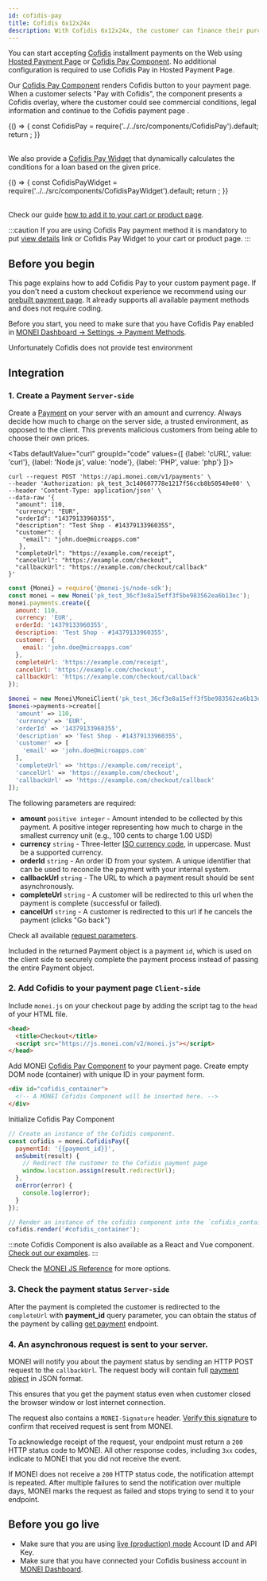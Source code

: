 ```yaml
---
id: cofidis-pay
title: Cofidis 6x12x24x
description: With Cofidis 6x12x24x, the customer can finance their purchase in up to 50 monthly installments through direct debit.
---
```


You can start accepting [Cofidis](https://www.cofidis.es/) installment payments on the Web using [Hosted Payment Page](integrations/use-prebuilt-payment-page.mdx) or [Cofidis Pay Component](monei-js/reference.md#cofidispay-component). No additional configuration is required to use Cofidis Pay in Hosted Payment Page.

Our [Cofidis Pay Component](monei-js/reference.md#cofidispay-component) renders Cofidis button to your payment page.
When a customer selects "Pay with Cofidis", the component presents a Cofidis overlay, where the customer could see commercial conditions, legal information and continue to the Cofidis payment page .


<div className="preview-frame">
  <div className="payment-button" style={{height: 115}}>
    <BrowserOnly>
      {() => {
        const CofidisPay = require('../../src/components/CofidisPay').default;
        return <CofidisPay />;
      }}
    </BrowserOnly>
  </div>
</div>
<br />

We also provide a [Cofidis Pay Widget](monei-js/reference.md#cofidispaywidget-component) that dynamically calculates the conditions for a loan based on the given price.

<div className="preview-frame">
  <div className="payment-button">
    <div style={{maxWidth: 520}}>
      <BrowserOnly>
        {() => {
          const CofidisPayWidget = require('../../src/components/CofidisPayWidget').default;
          return <CofidisPayWidget />;
        }}
      </BrowserOnly>
    </div>
  </div>
</div>
<br />

Check our guide [how to add it to your cart or product page](guides/setup-cofidis-widget.mdx).

:::caution
If you are using Cofidis Pay payment method it is mandatory to put [view details](https://monei.com/cofidis-pay/) link or Cofidis Pay Widget to your cart or product page.
:::

## Before you begin

This page explains how to add Cofidis Pay to your custom payment page. If you don't need a custom checkout experience we recommend using our [prebuilt payment page](integrations/use-prebuilt-payment-page.mdx). It already supports all available payment methods and does not require coding.

Before you start, you need to make sure that you have Cofidis Pay enabled in [MONEI Dashboard → Settings → Payment Methods](https://dashboard.monei.com/settings/payment-methods).

Unfortunately Cofidis does not provide test environment

## Integration

### 1. Create a Payment `Server-side`

Create a [Payment](/docs/apis/rest/schemas/payment/) on your server with an amount and currency. Always decide how much to charge on the server side, a trusted environment, as opposed to the client. This prevents malicious customers from being able to choose their own prices.


<Tabs
  defaultValue="curl"
  groupId="code"
  values={[
    {label: 'cURL', value: 'curl'},
    {label: 'Node.js', value: 'node'},
    {label: 'PHP', value: 'php'}
  ]}>
<TabItem value="curl">

```shell script title="POST https://api.monei.com/v1/payments"
curl --request POST 'https://api.monei.com/v1/payments' \
--header 'Authorization: pk_test_3c140607778e1217f56ccb8b50540e00' \
--header 'Content-Type: application/json' \
--data-raw '{
  "amount": 110,
  "currency": "EUR",
  "orderId": "14379133960355",
  "description": "Test Shop - #14379133960355",
  "customer": {
    "email": "john.doe@microapps.com"
   },
  "completeUrl": "https://example.com/receipt",
  "cancelUrl": "https://example.com/checkout",
  "callbackUrl": "https://example.com/checkout/callback"
}'

```

</TabItem>

<TabItem value="node">

```js title="server.js"
const {Monei} = require('@monei-js/node-sdk');
const monei = new Monei('pk_test_36cf3e8a15eff3f5be983562ea6b13ec');
monei.payments.create({
  amount: 110,
  currency: 'EUR',
  orderId: '14379133960355',
  description: 'Test Shop - #14379133960355',
  customer: {
    email: 'john.doe@microapps.com'
  },
  completeUrl: 'https://example.com/receipt',
  cancelUrl: 'https://example.com/checkout',
  callbackUrl: 'https://example.com/checkout/callback'
});
```

</TabItem>

<TabItem value="php">

```php title="server.php"
$monei = new Monei\MoneiClient('pk_test_36cf3e8a15eff3f5be983562ea6b13ec');
$monei->payments->create([
  'amount' => 110,
  'currency' => 'EUR',
  'orderId' => '14379133960355',
  'description' => 'Test Shop - #14379133960355',
  'customer' => [
    'email' => 'john.doe@microapps.com'
  ],
  'completeUrl' => 'https://example.com/receipt',
  'cancelUrl' => 'https://example.com/checkout',
  'callbackUrl' => 'https://example.com/checkout/callback'
]);
```

  </TabItem>
</Tabs>

The following parameters are required:

- **amount** `positive integer` - Amount intended to be collected by this payment. A positive integer representing how much to charge in the smallest currency unit (e.g., 100 cents to charge 1.00 USD)
- **currency** `string` - Three-letter [ISO currency code](https://en.wikipedia.org/wiki/ISO_4217), in uppercase. Must be a supported currency.
- **orderId** `string` - An order ID from your system. A unique identifier that can be used to reconcile the payment with your internal system.
- **callbackUrl** `string` - The URL to which a payment result should be sent asynchronously.
- **completeUrl** `string` - A customer will be redirected to this url when the payment is complete (successful or failed).
- **cancelUrl** `string` - A customer is redirected to this url if he cancels the payment (clicks "Go back")

Check all available [request parameters](/docs/apis/rest/payments-create/).

Included in the returned Payment object is a payment `id`, which is used on the client side to securely complete the payment process instead of passing the entire Payment object.

### 2. Add Cofidis to your payment page `Client-side`

Include `monei.js` on your checkout page by adding the script tag to the `head` of your HTML file.

```html title="checkout.html"
<head>
  <title>Checkout</title>
  <script src="https://js.monei.com/v2/monei.js"></script>
</head>
```

Add MONEI [Cofidis Pay Component](monei-js/reference.md#cofidispay-component) to your payment page. Create empty DOM node (container) with unique ID in your payment form.

```html title="checkout.html"
<div id="cofidis_container">
  <!-- A MONEI Cofidis Component will be inserted here. -->
</div>
```

Initialize Cofidis Pay Component

```js title="client.js"
// Create an instance of the Cofidis component.
const cofidis = monei.CofidisPay({
  paymentId: '{{payment_id}}',
  onSubmit(result) {
    // Redirect the customer to the Cofidis payment page
    window.location.assign(result.redirectUrl);
  },
  onError(error) {
    console.log(error);
  }
});

// Render an instance of the cofidis component into the `cofidis_container` <div>.
cofidis.render('#cofidis_container');
```

:::note
Cofidis Component is also available as a React and Vue component. [Check out our examples](monei-js/overview.mdx#card-input-component).
:::

Check the [MONEI JS Reference](monei-js/reference.md#CofidisPay-component) for more options.

### 3. Check the payment status `Server-side`

After the payment is completed the customer is redirected to the `completeUrl` with **payment_id** query parameter, you can obtain the status of the payment by calling [get payment](/docs/apis/rest/payments-get/) endpoint.

### 4. An asynchronous request is sent to your server.

MONEI will notify you about the payment status by sending an HTTP POST request to the `callbackUrl`. The request body will contain full [payment object](/docs/apis/rest/schemas/payment/) in JSON format.

This ensures that you get the payment status even when customer closed the browser window or lost internet connection.

The request also contains a `MONEI-Signature` header. [Verify this signature](guides/verify-signature.mdx) to confirm that received request is sent from MONEI.

To acknowledge receipt of the request, your endpoint must return a `200` HTTP status code to MONEI. All other response codes, including `3xx` codes, indicate to MONEI that you did not receive the event.

If MONEI does not receive a `200` HTTP status code, the notification attempt is repeated. After multiple failures to send the notification over multiple days, MONEI marks the request as failed and stops trying to send it to your endpoint.

## Before you go live

- Make sure that you are using [live (production) mode](testing.md) Account ID and API Key.
- Make sure that you have connected your Cofidis business account in [MONEI Dashboard](https://dashboard.monei.com/settings/payment-methods).
